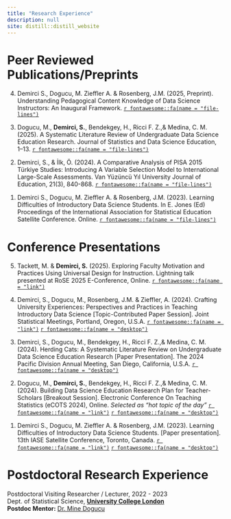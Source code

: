 ```yaml
---
title: "Research Experience"
description: null
site: distill::distill_website
---
```




# Peer Reviewed Publications/Preprints

<p>
4. Demirci S., Dogucu, M. Zieffler A. & Rosenberg, J.M. (2025, Preprint). Understanding Pedagogical Content Knowledge of Data Science Instructors: An Inaugural Framework. <a href = "https://doi.org/10.48550/arXiv.2508.14009" target="_blank"> `r fontawesome::fa(name = "file-lines")`</a>
</p>

<p>
3. Dogucu, M., **Demirci, S.**, Bendekgey, H., Ricci F. Z.,& Medina, C. M.(2025). A Systematic Literature Review of Undergraduate Data Science Education Research. Journal of Statistics and Data Science Education, 1–13. <a href = "https://www.tandfonline.com/doi/full/10.1080/26939169.2025.2486656" target="_blank"> `r fontawesome::fa(name = "file-lines")`</a>
</p>

<p>
2. Demirci, S., & İlk, Ö. (2024). A Comparative Analysis of PISA 2015 Türkiye Studies: Introducing A Variable Selection Model to International Large-Scale Assessments. Van Yüzüncü Yıl University Journal of Education, 21(3), 840-868. <a href = "https://doi.org/10.33711/yyuefd.1539072" target="_blank"> `r fontawesome::fa(name = "file-lines")`</a>  
</p>

<p>
1. Demirci S., Dogucu, M. Zieffler A. & Rosenberg, J.M. (2023). Learning Difficulties of Introductory Data Science Students. In E. Jones (Ed) Proceedings of the International Association for Statistical Education Satellite Conference. Online. <a href = "https://escholarship.org/uc/item/01p3k7f3" target="_blank"> `r fontawesome::fa(name = "file-lines")`</a>
</p>

# Conference Presentations 

<p>
5. Tackett, M. & **Demirci, S.** (2025). Exploring Faculty Motivation and Practices Using Universal Design for Instruction. Lightning talk presented at RoSE 2025 E-Conference, Online. <a href = "https://www.rose-network.org/events/rose-2025" target="_blank">`r fontawesome::fa(name = "link")`</a> 
</p

<p>
4. Demirci, S., Dogucu, M., Rosenberg, J.M. & Zieffler, A. (2024). Crafting University Experiences: Perspectives and Practices in Teaching Introductory Data Science [Topic-Contributed Paper Session]. Joint Statistical Meetings, Portland, Oregon, U.S.A. <a href = "https://ww2.amstat.org/meetings/jsm/2024/index.cfm" target="_blank">`r fontawesome::fa(name = "link")`</a> 
<a href = "https://sinemdemirci.github.io/jsm-24" target="_blank"> `r fontawesome::fa(name = "desktop")`</a>
</p>

<p>
3. Demirci, S., Dogucu, M.,  Bendekgey, H., Ricci F. Z.,& Medina, C. M. (2024). Herding Cats: A Systematic Literature Review on Undergraduate Data Science Education Research [Paper Presentation]. The 2024 Pacific Division Annual Meeting, San Diego, California, U.S.A. <a href = "https://www.canva.com/design/DAGIDPh1m9U/4U8qcM2uWkMiA7O7aCCURQ/view?utm_content=DAGIDPh1m9U&utm_campaign=designshare&utm_medium=link&utm_source=editor" target="_blank"> `r fontawesome::fa(name = "desktop")`</a>
</p>



<p>
2. Dogucu, M., **Demirci, S.**, Bendekgey, H., Ricci F. Z.,& Medina, C. M. (2024). Building Data Science Education Research Plan for Teacher-Scholars [Breakout Session]. Electronic Conference On Teaching Statistics (eCOTS 2024), Online. _Selected as "hot topic of the day"_
<a href = "https://www.causeweb.org/cause/ecots/ecots24" target="_blank">`r fontawesome::fa(name = "link")`</a>
<a href = "https://mdogucu.github.io/eCOTS-2024/" target="_blank"> `r fontawesome::fa(name = "desktop")`</a>
</p>


<p>
1. Demirci S., Dogucu, M. Zieffler A. & Rosenberg, J.M. (2023). Learning Difficulties of Introductory Data Science Students. [Paper presentation]. 13th IASE Satellite Conference, Toronto, Canada.
<a href = "https://iase2023satellite.github.io/speakers.html" target="_blank">`r fontawesome::fa(name = "link")`</a>
  <a href="https://sinemdemirci.github.io/iase-2023/" target="_blank"> `r fontawesome::fa(name = "desktop")`</a>
</p>


# Postdoctoral Research Experience

Postdoctoral Visiting Researcher / Lecturer, 2022 - 2023     
Dept. of Statistical Science, <b> <a href = 'https://www.ucl.ac.uk/statistics/' target="_blank"> University College London </b></a>  
__Postdoc Mentor:__ <a href = 'https:minedogucu.com' target="_blank"> Dr. Mine Dogucu </a>  
